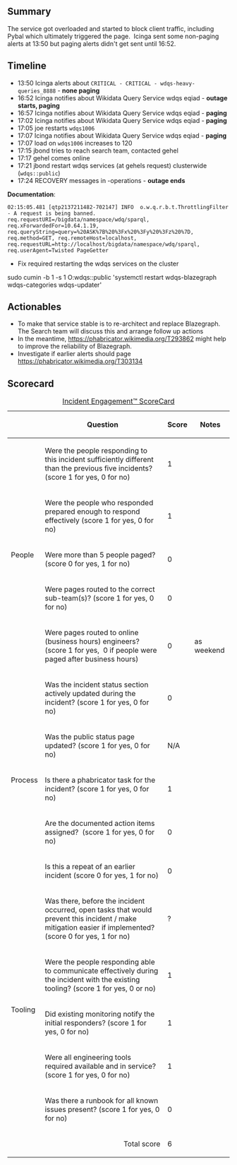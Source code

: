 {{irdoc|status=review}}

==Summary==
{{Incident scorecard
| task = 
| paged-num = sre
| responders-num = 3
| coordinators = 0
| start = 2022-03-06 13:50
| end = 2022-03-06 17:24
| impact = For 1.5 hour, some requests to the public Wikidata Query Service API were sporadically blocked.
}}
The service got overloaded and started to block client traffic, including Pybal which ultimately triggered the page.  Icinga sent some non-paging alerts at 13:50 but paging alerts didn't get sent until 16:52.

== Timeline ==

* 13:50 Icinga alerts about <code>CRITICAL - CRITICAL - wdqs-heavy-queries_8888</code> - '''none paging'''
* 16:52 Icinga notifies about Wikidata Query Service wdqs eqiad - '''outage starts, paging'''
* 16:57 Icinga notifies about Wikidata Query Service wdqs eqiad - '''paging'''
* 17:02 Icinga notifies about Wikidata Query Service wdqs eqiad - '''paging'''
* 17:05 joe restarts <code>wdqs1006</code>
* 17:07 Icinga notifies about Wikidata Query Service wdqs eqiad - '''paging'''
* 17:07 load on <code>wdqs1006</code> increases to 120
* 17:15 jbond tries to reach search team, contacted gehel
* 17:17 gehel comes online
* 17:21 jbond restart wdqs services (at gehels request) clusterwide (<code>wdqs::public</code>)
* 17:24 RECOVERY messages in -operations  - '''outage ends'''

'''Documentation''':<syntaxhighlight lang=text>
02:15:05.481 [qtp2137211482-702147] INFO  o.w.q.r.b.t.ThrottlingFilter - A request is being banned. req.requestURI=/bigdata/namespace/wdq/sparql, req.xForwardedFor=10.64.1.19, req.queryString=query=%20ASK%7B%20%3Fx%20%3Fy%20%3Fz%20%7D, req.method=GET, req.remoteHost=localhost, req.requestURL=http://localhost/bigdata/namespace/wdq/sparql, req.userAgent=Twisted PageGetter

</syntaxhighlight>

* Fix required restarting the wdqs services on the cluster<syntaxhighlight lang="bash">
sudo cumin -b 1 -s 1 O:wdqs::public 'systemctl restart wdqs-blazegraph wdqs-categories wdqs-updater'

</syntaxhighlight>

==Actionables==

* To make that service stable is to re-architect and replace Blazegraph.  The Search team will discuss this and arrange follow up actions
* In the meantime, https://phabricator.wikimedia.org/T293862 might help to improve the reliability of Blazegraph.
* Investigate if earlier alerts should page https://phabricator.wikimedia.org/T303134

==Scorecard==

{| class="wikitable"
|+[[Incident Scorecard|Incident Engagement™  ScoreCard]]
!
!Question
!Score
!Notes
|-
! rowspan="5" |People
|Were the people responding to this incident sufficiently different than the previous five incidents? (score 1 for yes, 0 for no)
|1
|
|-
|Were the people who responded prepared enough to respond effectively (score 1 for yes, 0 for no)
|1
|
|-
|Were more than 5 people paged? (score 0 for yes, 1 for no)
|0
|
|-
|Were pages routed to the correct sub-team(s)? (score 1 for yes, 0 for no)
|0
|
|-
|Were pages routed to online (business hours) engineers? (score 1 for yes,  0 if people were paged after business hours)
|0
|as weekend
|-
! rowspan="5" |Process
|Was the incident status section actively updated during the incident? (score 1 for yes, 0 for no)
|0
|
|-
|Was the public status page updated? (score 1 for yes, 0 for no)
|N/A
|
|-
|Is there a phabricator task for the incident? (score 1 for yes, 0 for no)
|1
|
|-
|Are the documented action items assigned?  (score 1 for yes, 0 for no)
|0
|
|-
|Is this a repeat of an earlier incident (score 0 for yes, 1 for no)
|0
|
|-
! rowspan="5" |Tooling
|Was there, before the incident occurred, open tasks that would prevent this incident / make mitigation easier if implemented? (score 0 for yes, 1 for no)
|?
|
|-
|Were the people responding able to communicate effectively during the incident with the existing tooling? (score 1 for yes, 0 or no)
|1
|
|-
|Did existing monitoring notify the initial responders? (score 1 for yes, 0 for no)
|1
|
|-
|Were all engineering tools required available and in service? (score 1 for yes, 0 for no)
|1
|
|-
|Was there a runbook for all known issues present? (score 1 for yes, 0 for no)
|0
|
|-
! colspan="2" align="right" |Total score
|6
|
|}